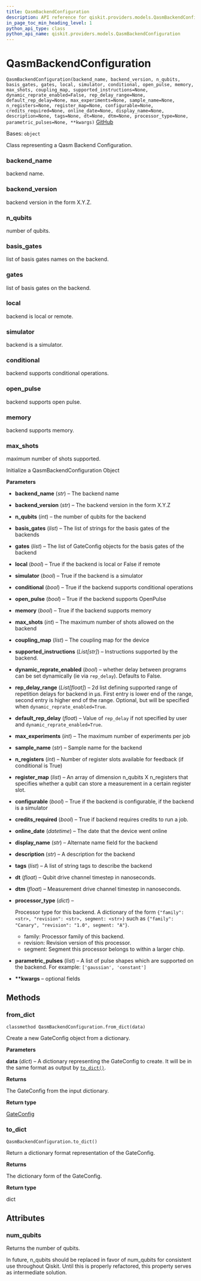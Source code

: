 ```yaml
---
title: QasmBackendConfiguration
description: API reference for qiskit.providers.models.QasmBackendConfiguration
in_page_toc_min_heading_level: 1
python_api_type: class
python_api_name: qiskit.providers.models.QasmBackendConfiguration
---
```


# QasmBackendConfiguration

<span id="qiskit.providers.models.QasmBackendConfiguration" />

`QasmBackendConfiguration(backend_name, backend_version, n_qubits, basis_gates, gates, local, simulator, conditional, open_pulse, memory, max_shots, coupling_map, supported_instructions=None, dynamic_reprate_enabled=False, rep_delay_range=None, default_rep_delay=None, max_experiments=None, sample_name=None, n_registers=None, register_map=None, configurable=None, credits_required=None, online_date=None, display_name=None, description=None, tags=None, dt=None, dtm=None, processor_type=None, parametric_pulses=None, **kwargs)` [GitHub](https://github.com/qiskit/qiskit/tree/stable/0.19/qiskit/providers/models/backendconfiguration.py "view source code")

Bases: `object`

Class representing a Qasm Backend Configuration.

<span id="qiskit.providers.models.QasmBackendConfiguration.backend_name" />

### backend\_name

backend name.

<span id="qiskit.providers.models.QasmBackendConfiguration.backend_version" />

### backend\_version

backend version in the form X.Y.Z.

<span id="qiskit.providers.models.QasmBackendConfiguration.n_qubits" />

### n\_qubits

number of qubits.

<span id="qiskit.providers.models.QasmBackendConfiguration.basis_gates" />

### basis\_gates

list of basis gates names on the backend.

<span id="qiskit.providers.models.QasmBackendConfiguration.gates" />

### gates

list of basis gates on the backend.

<span id="qiskit.providers.models.QasmBackendConfiguration.local" />

### local

backend is local or remote.

<span id="qiskit.providers.models.QasmBackendConfiguration.simulator" />

### simulator

backend is a simulator.

<span id="qiskit.providers.models.QasmBackendConfiguration.conditional" />

### conditional

backend supports conditional operations.

<span id="qiskit.providers.models.QasmBackendConfiguration.open_pulse" />

### open\_pulse

backend supports open pulse.

<span id="qiskit.providers.models.QasmBackendConfiguration.memory" />

### memory

backend supports memory.

<span id="qiskit.providers.models.QasmBackendConfiguration.max_shots" />

### max\_shots

maximum number of shots supported.

Initialize a QasmBackendConfiguration Object

**Parameters**

*   **backend\_name** (*str*) – The backend name

*   **backend\_version** (*str*) – The backend version in the form X.Y.Z

*   **n\_qubits** (*int*) – the number of qubits for the backend

*   **basis\_gates** (*list*) – The list of strings for the basis gates of the backends

*   **gates** (*list*) – The list of GateConfig objects for the basis gates of the backend

*   **local** (*bool*) – True if the backend is local or False if remote

*   **simulator** (*bool*) – True if the backend is a simulator

*   **conditional** (*bool*) – True if the backend supports conditional operations

*   **open\_pulse** (*bool*) – True if the backend supports OpenPulse

*   **memory** (*bool*) – True if the backend supports memory

*   **max\_shots** (*int*) – The maximum number of shots allowed on the backend

*   **coupling\_map** (*list*) – The coupling map for the device

*   **supported\_instructions** (*List\[str]*) – Instructions supported by the backend.

*   **dynamic\_reprate\_enabled** (*bool*) – whether delay between programs can be set dynamically (ie via `rep_delay`). Defaults to False.

*   **rep\_delay\_range** (*List\[float]*) – 2d list defining supported range of repetition delays for backend in μs. First entry is lower end of the range, second entry is higher end of the range. Optional, but will be specified when `dynamic_reprate_enabled=True`.

*   **default\_rep\_delay** (*float*) – Value of `rep_delay` if not specified by user and `dynamic_reprate_enabled=True`.

*   **max\_experiments** (*int*) – The maximum number of experiments per job

*   **sample\_name** (*str*) – Sample name for the backend

*   **n\_registers** (*int*) – Number of register slots available for feedback (if conditional is True)

*   **register\_map** (*list*) – An array of dimension n\_qubits X n\_registers that specifies whether a qubit can store a measurement in a certain register slot.

*   **configurable** (*bool*) – True if the backend is configurable, if the backend is a simulator

*   **credits\_required** (*bool*) – True if backend requires credits to run a job.

*   **online\_date** (*datetime*) – The date that the device went online

*   **display\_name** (*str*) – Alternate name field for the backend

*   **description** (*str*) – A description for the backend

*   **tags** (*list*) – A list of string tags to describe the backend

*   **dt** (*float*) – Qubit drive channel timestep in nanoseconds.

*   **dtm** (*float*) – Measurement drive channel timestep in nanoseconds.

*   **processor\_type** (*dict*) –

    Processor type for this backend. A dictionary of the form `{"family": <str>, "revision": <str>, segment: <str>}` such as `{"family": "Canary", "revision": "1.0", segment: "A"}`.

    *   family: Processor family of this backend.
    *   revision: Revision version of this processor.
    *   segment: Segment this processor belongs to within a larger chip.

*   **parametric\_pulses** (*list*) – A list of pulse shapes which are supported on the backend. For example: `['gaussian', 'constant']`

*   **\*\*kwargs** – optional fields

## Methods

### from\_dict

<span id="qiskit.providers.models.QasmBackendConfiguration.from_dict" />

`classmethod QasmBackendConfiguration.from_dict(data)`

Create a new GateConfig object from a dictionary.

**Parameters**

**data** (*dict*) – A dictionary representing the GateConfig to create. It will be in the same format as output by [`to_dict()`](qiskit.providers.models.QasmBackendConfiguration#to_dict "qiskit.providers.models.QasmBackendConfiguration.to_dict").

**Returns**

The GateConfig from the input dictionary.

**Return type**

[GateConfig](qiskit.providers.models.GateConfig "qiskit.providers.models.GateConfig")

### to\_dict

<span id="qiskit.providers.models.QasmBackendConfiguration.to_dict" />

`QasmBackendConfiguration.to_dict()`

Return a dictionary format representation of the GateConfig.

**Returns**

The dictionary form of the GateConfig.

**Return type**

dict

## Attributes

<span id="qiskit.providers.models.QasmBackendConfiguration.num_qubits" />

### num\_qubits

Returns the number of qubits.

In future, n\_qubits should be replaced in favor of num\_qubits for consistent use throughout Qiskit. Until this is properly refactored, this property serves as intermediate solution.

